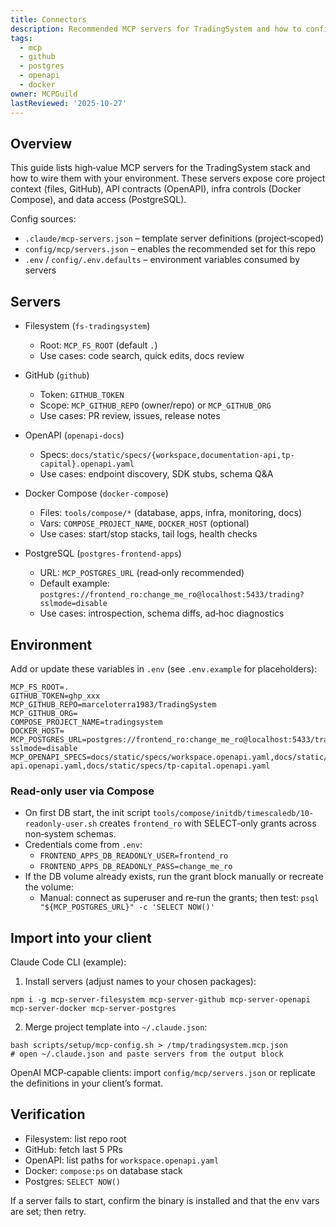 ```yaml
---
title: Connectors
description: Recommended MCP servers for TradingSystem and how to configure them.
tags:
  - mcp
  - github
  - postgres
  - openapi
  - docker
owner: MCPGuild
lastReviewed: '2025-10-27'
---
```


## Overview

This guide lists high‑value MCP servers for the TradingSystem stack and how to wire them with your environment. These servers expose core project context (files, GitHub), API contracts (OpenAPI), infra controls (Docker Compose), and data access (PostgreSQL).

Config sources:
- `.claude/mcp-servers.json` – template server definitions (project‑scoped)
- `config/mcp/servers.json` – enables the recommended set for this repo
- `.env` / `config/.env.defaults` – environment variables consumed by servers

## Servers

- Filesystem (`fs-tradingsystem`)
  - Root: `MCP_FS_ROOT` (default `.`)
  - Use cases: code search, quick edits, docs review

- GitHub (`github`)
  - Token: `GITHUB_TOKEN`
  - Scope: `MCP_GITHUB_REPO` (owner/repo) or `MCP_GITHUB_ORG`
  - Use cases: PR review, issues, release notes

- OpenAPI (`openapi-docs`)
  - Specs: `docs/static/specs/{workspace,documentation-api,tp-capital}.openapi.yaml`
  - Use cases: endpoint discovery, SDK stubs, schema Q&A

- Docker Compose (`docker-compose`)
  - Files: `tools/compose/*` (database, apps, infra, monitoring, docs)
  - Vars: `COMPOSE_PROJECT_NAME`, `DOCKER_HOST` (optional)
  - Use cases: start/stop stacks, tail logs, health checks

- PostgreSQL (`postgres-frontend-apps`)
  - URL: `MCP_POSTGRES_URL` (read‑only recommended)
  - Default example: `postgres://frontend_ro:change_me_ro@localhost:5433/trading?sslmode=disable`
  - Use cases: introspection, schema diffs, ad‑hoc diagnostics

## Environment

Add or update these variables in `.env` (see `.env.example` for placeholders):

```
MCP_FS_ROOT=.
GITHUB_TOKEN=ghp_xxx
MCP_GITHUB_REPO=marceloterra1983/TradingSystem
MCP_GITHUB_ORG=
COMPOSE_PROJECT_NAME=tradingsystem
DOCKER_HOST=
MCP_POSTGRES_URL=postgres://frontend_ro:change_me_ro@localhost:5433/trading?sslmode=disable
MCP_OPENAPI_SPECS=docs/static/specs/workspace.openapi.yaml,docs/static/specs/documentation-api.openapi.yaml,docs/static/specs/tp-capital.openapi.yaml
```

### Read-only user via Compose

- On first DB start, the init script `tools/compose/initdb/timescaledb/10-readonly-user.sh` creates `frontend_ro` with SELECT‑only grants across non‑system schemas.
- Credentials come from `.env`:
  - `FRONTEND_APPS_DB_READONLY_USER=frontend_ro`
  - `FRONTEND_APPS_DB_READONLY_PASS=change_me_ro`
- If the DB volume already exists, run the grant block manually or recreate the volume:
  - Manual: connect as superuser and re‑run the grants; then test: `psql "${MCP_POSTGRES_URL}" -c 'SELECT NOW()'`

## Import into your client

Claude Code CLI (example):

1) Install servers (adjust names to your chosen packages):
```
npm i -g mcp-server-filesystem mcp-server-github mcp-server-openapi mcp-server-docker mcp-server-postgres
```

2) Merge project template into `~/.claude.json`:
```
bash scripts/setup/mcp-config.sh > /tmp/tradingsystem.mcp.json
# open ~/.claude.json and paste servers from the output block
```

OpenAI MCP‑capable clients: import `config/mcp/servers.json` or replicate the definitions in your client’s format.

## Verification

- Filesystem: list repo root
- GitHub: fetch last 5 PRs
- OpenAPI: list paths for `workspace.openapi.yaml`
- Docker: `compose:ps` on database stack
- Postgres: `SELECT NOW()`

If a server fails to start, confirm the binary is installed and that the env vars are set; then retry.
